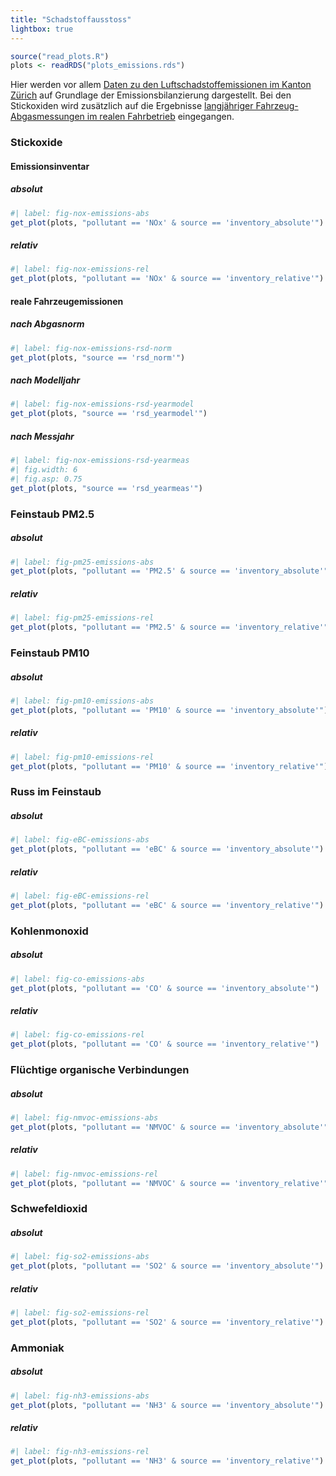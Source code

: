 ```yaml
---
title: "Schadstoffausstoss"
lightbox: true
---
```



```r
source("read_plots.R")
plots <- readRDS("plots_emissions.rds")
```


Hier werden vor allem [Daten zu den Luftschadstoffemissionen im Kanton Zürich](https://www.zh.ch/de/politik-staat/statistik-daten/datenkatalog.html#/datasets/1363@awel-kanton-zuerich) auf Grundlage der Emissionsbilanzierung dargestellt. Bei den Stickoxiden wird zusätzlich auf die Ergebnisse [langjähriger Fahrzeug-Abgasmessungen im realen Fahrbetrieb](https://www.zh.ch/de/politik-staat/statistik-daten/datenkatalog.html#/datasets/2382@awel-kanton-zuerich) eingegangen.

### Stickoxide

#### Emissionsinventar

::: {.panel-tabset}

##### absolut
```r
#| label: fig-nox-emissions-abs
get_plot(plots, "pollutant == 'NOx' & source == 'inventory_absolute'")
```

##### relativ
```r
#| label: fig-nox-emissions-rel
get_plot(plots, "pollutant == 'NOx' & source == 'inventory_relative'")
```

:::

#### reale Fahrzeugemissionen

::: {.panel-tabset}

##### nach Abgasnorm
```r
#| label: fig-nox-emissions-rsd-norm
get_plot(plots, "source == 'rsd_norm'")
```

##### nach Modelljahr
```r
#| label: fig-nox-emissions-rsd-yearmodel
get_plot(plots, "source == 'rsd_yearmodel'")
```

##### nach Messjahr
```r
#| label: fig-nox-emissions-rsd-yearmeas
#| fig.width: 6
#| fig.asp: 0.75
get_plot(plots, "source == 'rsd_yearmeas'")
```

:::

### Feinstaub PM2.5

::: {.panel-tabset}

##### absolut
```r
#| label: fig-pm25-emissions-abs
get_plot(plots, "pollutant == 'PM2.5' & source == 'inventory_absolute'")
```

##### relativ
```r
#| label: fig-pm25-emissions-rel
get_plot(plots, "pollutant == 'PM2.5' & source == 'inventory_relative'")
```

:::

### Feinstaub PM10

::: {.panel-tabset}

##### absolut
```r
#| label: fig-pm10-emissions-abs
get_plot(plots, "pollutant == 'PM10' & source == 'inventory_absolute'")
```

##### relativ
```r
#| label: fig-pm10-emissions-rel
get_plot(plots, "pollutant == 'PM10' & source == 'inventory_relative'")
```

:::

### Russ im Feinstaub

::: {.panel-tabset}

##### absolut
```r
#| label: fig-eBC-emissions-abs
get_plot(plots, "pollutant == 'eBC' & source == 'inventory_absolute'")
```

##### relativ
```r
#| label: fig-eBC-emissions-rel
get_plot(plots, "pollutant == 'eBC' & source == 'inventory_relative'")
```

:::

### Kohlenmonoxid

::: {.panel-tabset}

##### absolut
```r
#| label: fig-co-emissions-abs
get_plot(plots, "pollutant == 'CO' & source == 'inventory_absolute'")
```

##### relativ
```r
#| label: fig-co-emissions-rel
get_plot(plots, "pollutant == 'CO' & source == 'inventory_relative'")
```

:::

### Flüchtige organische Verbindungen

::: {.panel-tabset}

##### absolut
```r
#| label: fig-nmvoc-emissions-abs
get_plot(plots, "pollutant == 'NMVOC' & source == 'inventory_absolute'")
```

##### relativ
```r
#| label: fig-nmvoc-emissions-rel
get_plot(plots, "pollutant == 'NMVOC' & source == 'inventory_relative'")
```

:::

### Schwefeldioxid

::: {.panel-tabset}

##### absolut
```r
#| label: fig-so2-emissions-abs
get_plot(plots, "pollutant == 'SO2' & source == 'inventory_absolute'")
```

##### relativ
```r
#| label: fig-so2-emissions-rel
get_plot(plots, "pollutant == 'SO2' & source == 'inventory_relative'")
```

:::

### Ammoniak

::: {.panel-tabset}

##### absolut
```r
#| label: fig-nh3-emissions-abs
get_plot(plots, "pollutant == 'NH3' & source == 'inventory_absolute'")
```

##### relativ
```r
#| label: fig-nh3-emissions-rel
get_plot(plots, "pollutant == 'NH3' & source == 'inventory_relative'")
```

:::


